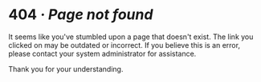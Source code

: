# 404 _· Page not found_

It seems like you've stumbled upon a page that doesn't exist. The link you clicked on may be outdated or incorrect. If you believe this is an error, please
contact your system administrator for assistance.

Thank you for your understanding.
